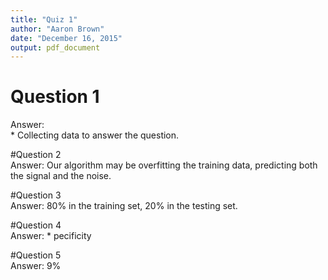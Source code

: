 ```yaml
---
title: "Quiz 1"
author: "Aaron Brown"
date: "December 16, 2015"
output: pdf_document
---
```


# Question 1  
Answer:  
  * Collecting data to answer the question.

#Question 2  
Answer: Our algorithm may be overfitting the training data, predicting both the signal and the noise.  

#Question 3  
Answer: 80% in the training set, 20% in the testing set.  

#Question 4  
Answer:
 * pecificity

#Question 5  
Answer: 9%
